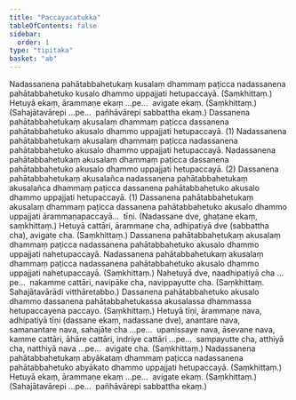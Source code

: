 ```yaml
---
title: "Paccayacatukka"
tableOfContents: false
sidebar:
  order: 1
type: "tipitaka"
basket: "ab"
---
```



<DynamicBreadcrumb />

<Division number="11">

<Paragraph number="2393">
Nadassanena pahātabbahetukaṃ kusalaṃ dhammaṃ paṭicca nadassanena pahātabbahetuko kusalo dhammo uppajjati hetupaccayā. (Saṃkhittaṃ.)
</Paragraph>

<Paragraph number="2394">
Hetuyā ekaṃ, ārammaṇe ekaṃ …pe…  avigate ekaṃ. (Saṃkhittaṃ.)
</Paragraph>

<Paragraph number="2395">
(Sahajātavārepi …pe…  pañhāvārepi sabbattha ekaṃ.)
</Paragraph>

</Division>
<Division number="12">

<Paragraph number="2396">
Dassanena pahātabbahetukaṃ akusalaṃ dhammaṃ paṭicca dassanena pahātabbahetuko akusalo dhammo uppajjati hetupaccayā. (1)
</Paragraph>

<Paragraph number="2397">
Nadassanena pahātabbahetukaṃ akusalaṃ dhammaṃ paṭicca nadassanena pahātabbahetuko akusalo dhammo uppajjati hetupaccayā. Nadassanena pahātabbahetukaṃ akusalaṃ dhammaṃ paṭicca dassanena pahātabbahetuko akusalo dhammo uppajjati hetupaccayā. (2)
</Paragraph>

<Paragraph number="2398">
Dassanena pahātabbahetukaṃ akusalañca nadassanena pahātabbahetukaṃ akusalañca dhammaṃ paṭicca dassanena pahātabbahetuko akusalo dhammo uppajjati hetupaccayā. (1)
</Paragraph>

<Paragraph number="2399">
Dassanena pahātabbahetukaṃ akusalaṃ dhammaṃ paṭicca dassanena pahātabbahetuko akusalo dhammo uppajjati ārammaṇapaccayā…  tīṇi. (Nadassane dve, ghaṭane ekaṃ, saṃkhittaṃ.)
</Paragraph>

</Division>
<Division number="13">

<Paragraph number="2400">
Hetuyā cattāri, ārammaṇe cha, adhipatiyā dve (sabbattha cha), avigate cha. (Saṃkhittaṃ.)
</Paragraph>

</Division>
<Division number="14">

<Paragraph number="2401">
Dassanena pahātabbahetukaṃ akusalaṃ dhammaṃ paṭicca nadassanena pahātabbahetuko akusalo dhammo uppajjati nahetupaccayā.
</Paragraph>

<Paragraph number="2402">
Nadassanena pahātabbahetukaṃ akusalaṃ dhammaṃ paṭicca nadassanena pahātabbahetuko akusalo dhammo uppajjati nahetupaccayā. (Saṃkhittaṃ.)
</Paragraph>

</Division>
<Division number="15">

<Paragraph number="2403">
Nahetuyā dve, naadhipatiyā cha …pe…  nakamme cattāri, navipāke cha, navippayutte cha. (Saṃkhittaṃ. Sahajātavārādi vitthāretabbo.)
</Paragraph>

</Division>
<Division number="16">

<Paragraph number="2404">
Dassanena pahātabbahetuko akusalo dhammo dassanena pahātabbahetukassa akusalassa dhammassa hetupaccayena paccayo. (Saṃkhittaṃ.)
</Paragraph>

</Division>
<Division number="17">

<Paragraph number="2405">
Hetuyā tīṇi, ārammaṇe nava, adhipatiyā tīṇi (dassane ekaṃ, nadassane dve), anantare nava, samanantare nava, sahajāte cha …pe…  upanissaye nava, āsevane nava, kamme cattāri, āhāre cattāri, indriye cattāri …pe…  sampayutte cha, atthiyā cha, natthiyā nava …pe…  avigate cha. (Saṃkhittaṃ.)
</Paragraph>

</Division>
<Division number="18">

<Paragraph number="2406">
Nadassanena pahātabbahetukaṃ abyākataṃ dhammaṃ paṭicca nadassanena pahātabbahetuko abyākato dhammo uppajjati hetupaccayā. (Saṃkhittaṃ.)
</Paragraph>

<Paragraph number="2407">
Hetuyā ekaṃ, ārammaṇe ekaṃ …pe…  avigate ekaṃ. (Saṃkhittaṃ.)
</Paragraph>

<Paragraph number="2408">
(Sahajātavārepi …pe…  pañhāvārepi sabbattha ekaṃ.)
</Paragraph>
</Division>
